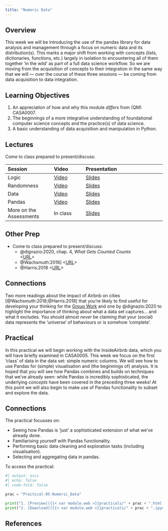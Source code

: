 ```yaml
---
title: "Numeric Data"
---
```


## Overview

This week we will be introducing the use of the pandas library for data analysis and management through a focus on numeric data and its distribution(s). This marks a major shift from working with concepts (lists, dictionaries, functions, etc.) largely in isolation to encountering all of them together 'in the wild' as part of a full data science workflow. So we are moving from the acquisition of concepts to their integration in the same way that we will — over the course of these three sessions — be coming from data acquisition to data integration.

::: {.callout-important}
## Learning Objectives

1. An appreciation of how and why this module *differs* from (QM) CASA0007.
2. The beginnings of a more integrative understanding of foundational computer science concepts and the practice(s) of data science.
3. A basic understanding of data acquisition and manipulation in Python.
::: 

## Lectures

Come to class prepared to present/discuss:

| Session | Video | Presentation | 
| :------ | :---- | :----------- | 
| Logic | [Video]({{< var vids.logic >}}) | [Slides](../lectures/5.1-Logic.qmd) | 
| Randomness | [Video]({{< var vids.randomness >}}) | [Slides](../lectures/5.2-Randomness.qmd) | 
| Data | [Video]({{< var vids.files >}}) | [Slides](../lectures/5.3-Files.qmd) | 
| Pandas | [Video]({{< var vids.pandas >}}) | [Slides](../lectures/5.4-Pandas.qmd) | 
| More on the Assessments | In class | [Slides](../lectures/5.5-Assessments.qmd) | 

## Other Prep

- Come to class prepared to present/discuss:
  - @dignazio:2020, chap. 4, *What Gets Counted Counts*  
  <[URL](https://ucl.primo.exlibrisgroup.com/discovery/fulldisplay?docid=alma9931206723604761&context=L&vid=44UCL_INST:UCL_VU2&lang=en&search_scope=UCLLibraryCatalogue&adaptor=Local%20Search%20Engine&isFrbr=true&tab=UCLLibraryCatalogue&query=any,contains,D%5C%27Ignazio%20Data%20Feminism&sortby=date_d&facet=frbrgroupid,include,9041340239229546206&offset=0)>
  - @Wachsmuth:2018] <[URL](https://doi.org/10.1177%2F0308518X18778038)>
  - @Harris:2018 <[URL](https://www.theguardian.com/commentisfree/2018/feb/12/profiteers-killing-airbnb-erode-communities)>

::: {.callout-tip}
## Connections

Two more readings about the impact of Airbnb on cities [@Wachsmuth:2018;@Harris:2018] that you're likely to find useful for developing your thinking for the [Group Work](../assessments/group.qmd) and one by @dignazio:2020 to highlight the importance of thinking about what a data set captures... and what it excludes. You should almost *never* be claiming that your (social) data represents the 'universe' of behaviours or is somehow 'complete'.

:::

## Practical

In this practical we will begin working with the InsideAirbnb data, which you will have briefly examined in CASA0005. This week we focus on the first 'class' of data in the data set: simple numeric columns. We will see how to use Pandas for (simple) visualisation and (the beginnings of) analysis. It is hoped that you will see how Pandas combines and builds on techniques that we've already seen: while Pandas is incredibly sophisticated, the underlying *concepts* have been covered in the preceding three weeks! At this point we will also begin to make use of Pandas functionality to subset and explore the data.

::: {.callout-tip}
## Connections

The practical focusses on:

- Seeing how Pandas is 'just' a sophisticated extension of what we've already done.
- Familiarising yourself with Pandas functionality.
- Performing basic data cleaning and exploration tasks (including visualisation).
- Selecting and aggregating data in pandas.
:::

To access the practical:

```python
#| output: asis
#| echo: false
#| code-fold: false

prac = "Practical-05-Numeric_Data"

print("1. [Preview]({{< var module.web >}}practicals/" + prac + ".html)")
print("2. [Download]({{< var module.web >}}practicals/" + prac + ".ipynb)")

```

## References 
